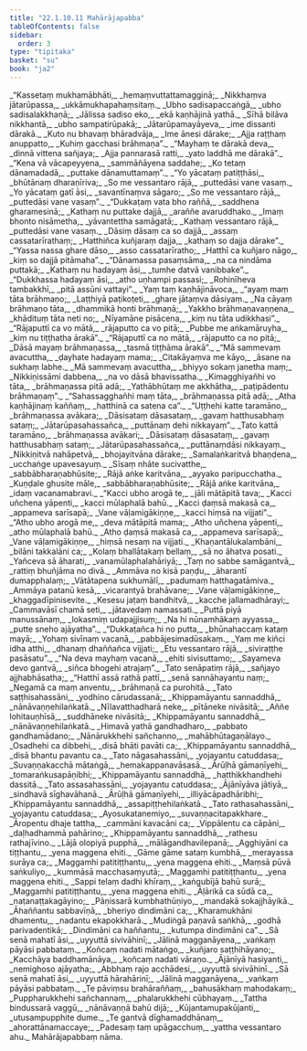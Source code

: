```yaml
---
title: "22.1.10.11 Mahārājapabba"
tableOfContents: false
sidebar:
  order: 3
type: "tipitaka"
basket: "su"
book: "ja2"
---
```



<DynamicBreadcrumb />

<Division number="2303" book="ja2">

<Paragraph number="3661" type="verses" book="ja2">
_“Kassetaṃ mukhamābhāti,_  
_hemaṃvuttattamagginā;_  
_Nikkhaṃva jātarūpassa,_  
_ukkāmukhapahaṃsitaṃ._  

</Paragraph>

</Division>
<Division number="2304" book="ja2">

<Paragraph number="3662" type="verses" book="ja2">
_Ubho sadisapaccaṅgā,_  
_ubho sadisalakkhaṇā;_  
_Jālissa sadiso eko,_  
_ekā kaṇhājinā yathā._  

</Paragraph>

</Division>
<Division number="2305" book="ja2">

<Paragraph number="3663" type="verses" book="ja2">
_Sīhā bilāva nikkhantā,_  
_ubho sampatirūpakā;_  
_Jātarūpamayāyeva,_  
_ime dissanti dārakā._  

</Paragraph>

</Division>
<Division number="2306" book="ja2">

<Paragraph number="3664" type="verses" book="ja2">
_Kuto nu bhavaṃ bhāradvāja,_  
_Ime ānesi dārake;_  
_Ajja raṭṭhaṃ anuppatto,_  
_Kuhiṃ gacchasi brāhmaṇa”._  

</Paragraph>

</Division>
<Division number="2307" book="ja2">

<Paragraph number="3665" type="verses" book="ja2">
_“Mayhaṃ te dārakā deva,_  
_dinnā vittena sañjaya;_  
_Ajja pannarasā ratti,_  
_yato laddhā me dārakā”._  

</Paragraph>

</Division>
<Division number="2308" book="ja2">

<Paragraph number="3666" type="verses" book="ja2">
_“Kena vā vācapeyyena,_  
_sammāñāyena saddahe;_  
_Ko tetaṃ dānamadadā,_  
_puttake dānamuttamaṃ”._  

</Paragraph>

</Division>
<Division number="2309" book="ja2">

<Paragraph number="3667" type="verses" book="ja2">
_“Yo yācataṃ patiṭṭhāsi,_  
_bhūtānaṃ dharaṇīriva;_  
_So me vessantaro rājā,_  
_puttedāsi vane vasaṃ._  

</Paragraph>

</Division>
<Division number="2310" book="ja2">

<Paragraph number="3668" type="verses" book="ja2">
_Yo yācataṃ gatī āsi,_  
_savantīnaṃva sāgaro;_  
_So me vessantaro rājā,_  
_puttedāsi vane vasaṃ”._  

</Paragraph>

</Division>
<Division number="2311" book="ja2">

<Paragraph number="3669" type="verses" book="ja2">
_“Dukkaṭaṃ vata bho raññā,_  
_saddhena gharamesinā;_  
_Kathaṃ nu puttake dajjā,_  
_araññe avaruddhako._  

</Paragraph>

</Division>
<Division number="2312" book="ja2">

<Paragraph number="3670" type="verses" book="ja2">
_Imaṃ bhonto nisāmetha,_  
_yāvantettha samāgatā;_  
_Kathaṃ vessantaro rājā,_  
_puttedāsi vane vasaṃ._  

</Paragraph>

</Division>
<Division number="2313" book="ja2">

<Paragraph number="3671" type="verses" book="ja2">
_Dāsiṃ dāsaṃ ca so dajjā,_  
_assaṃ cassatarīrathaṃ;_  
_Hatthiñca kuñjaraṃ dajja,_  
_kathaṃ so dajja dārake”._  

</Paragraph>

</Division>
<Division number="2314" book="ja2">

<Paragraph number="3672" type="verses" book="ja2">
_“Yassa nassa ghare dāso,_  
_asso cassatarīratho;_  
_Hatthī ca kuñjaro nāgo,_  
_kiṃ so dajjā pitāmaha”._  

</Paragraph>

</Division>
<Division number="2315" book="ja2">

<Paragraph number="3673" type="verses" book="ja2">
_“Dānamassa pasaṃsāma,_  
_na ca nindāma puttakā;_  
_Kathaṃ nu hadayaṃ āsi,_  
_tumhe datvā vanibbake”._  

</Paragraph>

</Division>
<Division number="2316" book="ja2">

<Paragraph number="3674" type="verses" book="ja2">
_“Dukkhassa hadayaṃ āsi,_  
_atho uṇhampi passasi;_  
_Rohinīheva tambakkhī,_  
_pitā assūni vattayi”._  

</Paragraph>

</Division>
<Division number="2317" book="ja2">

<Paragraph number="3675" type="verses" book="ja2">
_Yaṃ taṃ kaṇhājināvoca,_  
_“ayaṃ maṃ tāta brāhmaṇo;_  
_Laṭṭhiyā paṭikoṭeti,_  
_ghare jātaṃva dāsiyaṃ._  

</Paragraph>

</Division>
<Division number="2318" book="ja2">

<Paragraph number="3676" type="verses" book="ja2">
_Na cāyaṃ brāhmaṇo tāta,_  
_dhammikā honti brāhmaṇā;_  
_Yakkho brāhmaṇavaṇṇena,_  
_khādituṃ tāta neti no;_  
_Nīyamāne pisācena,_  
_kiṃ nu tāta udikkhasi”._  

</Paragraph>

</Division>
<Division number="2319" book="ja2">

<Paragraph number="3677" type="verses" book="ja2">
_“Rājaputtī ca vo mātā,_  
_rājaputto ca vo pitā;_  
_Pubbe me aṅkamāruyha,_  
_kiṃ nu tiṭṭhatha ārakā”._  

</Paragraph>

</Division>
<Division number="2320" book="ja2">

<Paragraph number="3678" type="verses" book="ja2">
_“Rājaputtī ca no mātā,_  
_rājaputto ca no pitā;_  
_Dāsā mayaṃ brāhmaṇassa,_  
_tasmā tiṭṭhāma ārakā”._  

</Paragraph>

</Division>
<Division number="2321" book="ja2">

<Paragraph number="3679" type="verses" book="ja2">
_“Mā sammevaṃ avacuttha,_  
_ḍayhate hadayaṃ mama;_  
_Citakāyaṃva me kāyo,_  
_āsane na sukhaṃ labhe._  

</Paragraph>

</Division>
<Division number="2322" book="ja2">

<Paragraph number="3680" type="verses" book="ja2">
_Mā sammevaṃ avacuttha,_  
_bhiyyo sokaṃ janetha maṃ;_  
_Nikkiṇissāmi dabbena,_  
_na vo dāsā bhavissatha._  

</Paragraph>

</Division>
<Division number="2323" book="ja2">

<Paragraph number="3681" type="verses" book="ja2">
_Kimagghiyañhi vo tāta,_  
_brāhmaṇassa pitā adā;_  
_Yathābhūtaṃ me akkhātha,_  
_paṭipādentu brāhmaṇaṃ”._  

</Paragraph>

</Division>
<Division number="2324" book="ja2">

<Paragraph number="3682" type="verses" book="ja2">
_“Sahassagghañhi maṃ tāta,_  
_brāhmaṇassa pitā adā;_  
_Atha kaṇhājinaṃ kaññaṃ,_  
_hatthinā ca satena ca”._  

</Paragraph>

</Division>
<Division number="2325" book="ja2">

<Paragraph number="3683" type="verses" book="ja2">
_“Uṭṭhehi katte taramāno,_  
_brāhmaṇassa avākara;_  
_Dāsisataṃ dāsasataṃ,_  
_gavaṃ hatthusabhaṃ sataṃ;_  
_Jātarūpasahassañca,_  
_puttānaṃ dehi nikkayaṃ”._  

</Paragraph>

</Division>
<Division number="2326" book="ja2">

<Paragraph number="3684" type="verses" book="ja2">
_Tato kattā taramāno,_  
_brāhmaṇassa avākari;_  
_Dāsisataṃ dāsasataṃ,_  
_gavaṃ hatthusabhaṃ sataṃ;_  
_Jātarūpasahassañca,_  
_puttānaṃdāsi nikkayaṃ._  

</Paragraph>

</Division>
<Division number="2327" book="ja2">

<Paragraph number="3685" type="verses" book="ja2">
_Nikkiṇitvā nahāpetvā,_  
_bhojayitvāna dārake;_  
_Samalaṅkaritvā bhaṇḍena,_  
_ucchaṅge upavesayuṃ._  

</Paragraph>

</Division>
<Division number="2328" book="ja2">

<Paragraph number="3686" type="verses" book="ja2">
_Sīsaṃ nhāte sucivatthe,_  
_sabbābharaṇabhūsite;_  
_Rājā aṅke karitvāna,_  
_ayyako paripucchatha._  

</Paragraph>

</Division>
<Division number="2329" book="ja2">

<Paragraph number="3687" type="verses" book="ja2">
_Kuṇḍale ghusite māle,_  
_sabbābharaṇabhūsite;_  
_Rājā aṅke karitvāna,_  
_idaṃ vacanamabravi._  

</Paragraph>

</Division>
<Division number="2330" book="ja2">

<Paragraph number="3688" type="verses" book="ja2">
_“Kacci ubho arogā te,_  
_jāli mātāpitā tava;_  
_Kacci uñchena yāpenti,_  
_kacci mūlaphalā bahū._  

</Paragraph>

</Division>
<Division number="2331" book="ja2">

<Paragraph number="3689" type="verses" book="ja2">
_Kacci ḍaṃsā makasā ca,_  
_appameva sarīsapā;_  
_Vane vāḷamigākiṇṇe,_  
_kacci hiṃsā na vijjati”._  

</Paragraph>

</Division>
<Division number="2332" book="ja2">

<Paragraph number="3690" type="verses" book="ja2">
_“Atho ubho arogā me,_  
_deva mātāpitā mama;_  
_Atho uñchena yāpenti,_  
_atho mūlaphalā bahū._  

</Paragraph>

</Division>
<Division number="2333" book="ja2">

<Paragraph number="3691" type="verses" book="ja2">
_Atho ḍaṃsā makasā ca,_  
_appameva sarīsapā;_  
_Vane vāḷamigākiṇṇe,_  
_hiṃsā nesaṃ na vijjati._  

</Paragraph>

</Division>
<Division number="2334" book="ja2">

<Paragraph number="3692" type="verses" book="ja2">
_Khaṇantālukalambāni,_  
_bilāni takkalāni ca;_  
_Kolaṃ bhallātakaṃ bellaṃ,_  
_sā no āhatva posati._  

</Paragraph>

</Division>
<Division number="2335" book="ja2">

<Paragraph number="3693" type="verses" book="ja2">
_Yañceva sā āharati,_  
_vanamūlaphalahāriyā;_  
_Taṃ no sabbe samāgantvā,_  
_rattiṃ bhuñjāma no divā._  

</Paragraph>

</Division>
<Division number="2336" book="ja2">

<Paragraph number="3694" type="verses" book="ja2">
_Ammāva no kisā paṇḍu,_  
_āharantī dumapphalaṃ;_  
_Vātātapena sukhumālī,_  
_padumaṃ hatthagatāmiva._  

</Paragraph>

</Division>
<Division number="2337" book="ja2">

<Paragraph number="3695" type="verses" book="ja2">
_Ammāya patanū kesā,_  
_vicarantyā brahāvane;_  
_Vane vāḷamigākiṇṇe,_  
_khaggadīpinisevite._  

</Paragraph>

</Division>
<Division number="2338" book="ja2">

<Paragraph number="3696" type="verses" book="ja2">
_Kesesu jaṭaṃ bandhitvā,_  
_kacche jallamadhārayi;_  
_Cammavāsī chamā seti,_  
_jātavedaṃ namassati._  

</Paragraph>

</Division>
<Division number="2339" book="ja2">

<Paragraph number="3697" type="verses" book="ja2">
_Puttā piyā manussānaṃ,_  
_lokasmiṃ udapajjisuṃ;_  
_Na hi nūnamhākaṃ ayyassa,_  
_putte sneho ajāyatha”._  

</Paragraph>

</Division>
<Division number="2340" book="ja2">

<Paragraph number="3698" type="verses" book="ja2">
_“Dukkaṭañca hi no putta,_  
_bhūnahaccaṃ kataṃ mayā;_  
_Yohaṃ sivīnaṃ vacanā,_  
_pabbājesimadūsakaṃ._  

</Paragraph>

</Division>
<Division number="2341" book="ja2">

<Paragraph number="3699" type="verses" book="ja2">
_Yaṃ me kiñci idha atthi,_  
_dhanaṃ dhaññañca vijjati;_  
_Etu vessantaro rājā,_  
_siviraṭṭhe pasāsatu”._  

</Paragraph>

</Division>
<Division number="2342" book="ja2">

<Paragraph number="3700" type="verses" book="ja2">
_“Na deva mayhaṃ vacanā,_  
_ehiti sivisuttamo;_  
_Sayameva devo gantvā,_  
_siñca bhogehi atrajaṃ”._  

</Paragraph>

</Division>
<Division number="2343" book="ja2">

<Paragraph number="3701" type="verses" book="ja2">
_Tato senāpatiṃ rājā,_  
_sañjayo ajjhabhāsatha;_  
_“Hatthī assā rathā pattī,_  
_senā sannāhayantu naṃ;_  
_Negamā ca maṃ anventu,_  
_brāhmaṇā ca purohitā._  

</Paragraph>

</Division>
<Division number="2344" book="ja2">

<Paragraph number="3702" type="verses" book="ja2">
_Tato saṭṭhisahassāni,_  
_yodhino cārudassanā;_  
_Khippamāyantu sannaddhā,_  
_nānāvaṇṇehilaṅkatā._  

</Paragraph>

</Division>
<Division number="2345" book="ja2">

<Paragraph number="3703" type="verses" book="ja2">
_Nīlavatthadharā neke,_  
_pītāneke nivāsitā;_  
_Aññe lohitauṇhīsā,_  
_suddhāneke nivāsitā;_  
_Khippamāyantu sannaddhā,_  
_nānāvaṇṇehilaṅkatā._  

</Paragraph>

</Division>
<Division number="2346" book="ja2">

<Paragraph number="3704" type="verses" book="ja2">
_Himavā yathā gandhadharo,_  
_pabbato gandhamādano;_  
_Nānārukkhehi sañchanno,_  
_mahābhūtagaṇālayo._  

</Paragraph>

</Division>
<Division number="2347" book="ja2">

<Paragraph number="3705" type="verses" book="ja2">
_Osadhehi ca dibbehi,_  
_disā bhāti pavāti ca;_  
_Khippamāyantu sannaddhā,_  
_disā bhantu pavantu ca._  

</Paragraph>

</Division>
<Division number="2348" book="ja2">

<Paragraph number="3706" type="verses" book="ja2">
_Tato nāgasahassāni,_  
_yojayantu catuddasa;_  
_Suvaṇṇakacchā mātaṅgā,_  
_hemakappanavāsasā._  

</Paragraph>

</Division>
<Division number="2349" book="ja2">

<Paragraph number="3707" type="verses" book="ja2">
_Ārūḷhā gāmaṇīyehi,_  
_tomaraṅkusapāṇibhi;_  
_Khippamāyantu sannaddhā,_  
_hatthikkhandhehi dassitā._  

</Paragraph>

</Division>
<Division number="2350" book="ja2">

<Paragraph number="3708" type="verses" book="ja2">
_Tato assasahassāni,_  
_yojayantu catuddasa;_  
_Ājānīyāva jātiyā,_  
_sindhavā sīghavāhanā._  

</Paragraph>

</Division>
<Division number="2351" book="ja2">

<Paragraph number="3709" type="verses" book="ja2">
_Ārūḷhā gāmaṇīyehi,_  
_illiyācāpadhāribhi;_  
_Khippamāyantu sannaddhā,_  
_assapiṭṭhehilaṅkatā._  

</Paragraph>

</Division>
<Division number="2352" book="ja2">

<Paragraph number="3710" type="verses" book="ja2">
_Tato rathasahassāni,_  
_yojayantu catuddasa;_  
_Ayosukatanemiyo,_  
_suvaṇṇacitapakkhare._  

</Paragraph>

</Division>
<Division number="2353" book="ja2">

<Paragraph number="3711" type="verses" book="ja2">
_Āropentu dhaje tattha,_  
_cammāni kavacāni ca;_  
_Vippālentu ca cāpāni,_  
_daḷhadhammā pahārino;_  
_Khippamāyantu sannaddhā,_  
_rathesu rathajīvino._  

</Paragraph>

</Division>
<Division number="2354" book="ja2">

<Paragraph number="3712" type="verses" book="ja2">
_Lājā olopiyā pupphā,_  
_mālāgandhavilepanā;_  
_Agghiyāni ca tiṭṭhantu,_  
_yena maggena ehiti._  

</Paragraph>

</Division>
<Division number="2355" book="ja2">

<Paragraph number="3713" type="verses" book="ja2">
_Gāme gāme sataṃ kumbhā,_  
_merayassa surāya ca;_  
_Maggamhi patitiṭṭhantu,_  
_yena maggena ehiti._  

</Paragraph>

</Division>
<Division number="2356" book="ja2">

<Paragraph number="3714" type="verses" book="ja2">
_Maṃsā pūvā saṅkuliyo,_  
_kummāsā macchasaṃyutā;_  
_Maggamhi patitiṭṭhantu,_  
_yena maggena ehiti._  

</Paragraph>

</Division>
<Division number="2357" book="ja2">

<Paragraph number="3715" type="verses" book="ja2">
_Sappi telaṃ dadhi khīraṃ,_  
_kaṅgubījā bahū surā;_  
_Maggamhi patitiṭṭhantu,_  
_yena maggena ehiti._  

</Paragraph>

</Division>
<Division number="2358" book="ja2">

<Paragraph number="3716" type="verses" book="ja2">
_Āḷārikā ca sūdā ca,_  
_naṭanaṭṭakagāyino;_  
_Pāṇissarā kumbhathūṇiyo,_  
_mandakā sokajjhāyikā._  

</Paragraph>

</Division>
<Division number="2359" book="ja2">

<Paragraph number="3717" type="verses" book="ja2">
_Āhaññantu sabbavīṇā,_  
_bheriyo dindimāni ca;_  
_Kharamukhāni dhamentu,_  
_nadantu ekapokkharā._  

</Paragraph>

</Division>
<Division number="2360" book="ja2">

<Paragraph number="3718" type="verses" book="ja2">
_Mudiṅgā paṇavā saṅkhā,_  
_godhā parivadentikā;_  
_Dindimāni ca haññantu,_  
_kutumpa dindimāni ca”._  

</Paragraph>

</Division>
<Division number="2361" book="ja2">

<Paragraph number="3719" type="verses" book="ja2">
_Sā senā mahatī āsi,_  
_uyyuttā sivivāhinī;_  
_Jālinā magganāyena,_  
_vaṅkaṃ pāyāsi pabbataṃ._  

</Paragraph>

</Division>
<Division number="2362" book="ja2">

<Paragraph number="3720" type="verses" book="ja2">
_Koñcaṃ nadati mātaṅgo,_  
_kuñjaro saṭṭhihāyano;_  
_Kacchāya baddhamānāya,_  
_koñcaṃ nadati vāraṇo._  

</Paragraph>

</Division>
<Division number="2363" book="ja2">

<Paragraph number="3721" type="verses" book="ja2">
_Ājānīyā hasiyanti,_  
_nemighoso ajāyatha;_  
_Abbhaṃ rajo acchādesi,_  
_uyyuttā sivivāhinī._  

</Paragraph>

</Division>
<Division number="2364" book="ja2">

<Paragraph number="3722" type="verses" book="ja2">
_Sā senā mahatī āsi,_  
_uyyuttā hārahārinī;_  
_Jālinā magganāyena,_  
_vaṅkaṃ pāyāsi pabbataṃ._  

</Paragraph>

</Division>
<Division number="2365" book="ja2">

<Paragraph number="3723" type="verses" book="ja2">
_Te pāviṃsu brahāraññaṃ,_  
_bahusākhaṃ mahodakaṃ;_  
_Puppharukkhehi sañchannaṃ,_  
_phalarukkhehi cūbhayaṃ._  

</Paragraph>

</Division>
<Division number="2366" book="ja2">

<Paragraph number="3724" type="verses" book="ja2">
_Tattha bindussarā vaggū,_  
_nānāvaṇṇā bahū dijā;_  
_Kūjantamupakūjanti,_  
_utusampupphite dume._  

</Paragraph>

</Division>
<Division number="2367" book="ja2">

<Paragraph number="3725" type="verses" book="ja2">
_Te gantvā dīghamaddhānaṃ,_  
_ahorattānamaccaye;_  
_Padesaṃ taṃ upāgacchuṃ,_  
_yattha vessantaro ahu._  


</Paragraph>
</Division>

<Paragraph number="3726" type="center" book="ja2">
Mahārājapabbaṃ nāma.
</Paragraph>